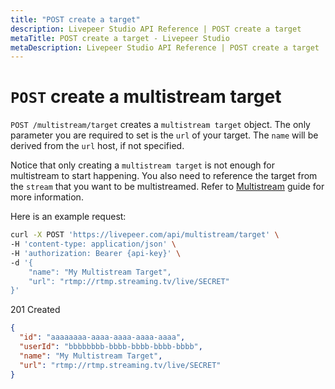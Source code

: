 ```yaml
---
title: "POST create a target"
description: Livepeer Studio API Reference | POST create a target
metaTitle: POST create a target - Livepeer Studio
metaDescription: Livepeer Studio API Reference | POST create a target
---
```


# `POST` create a multistream target

`POST /multistream/target` creates a `multistream target` object. The only
parameter you are required to set is the `url` of your target. The `name` will
be derived from the `url` host, if not specified.

Notice that only creating a `multistream target` is not enough for multistream
to start happening. You also need to reference the target from the `stream` that
you want to be multistreamed. Refer to
[Multistream](/guides/start-live-streaming/multistream) guide for more
information.

Here is an example request:

```bash
curl -X POST 'https://livepeer.com/api/multistream/target' \
-H 'content-type: application/json' \
-H 'authorization: Bearer {api-key}' \
-d '{
    "name": "My Multistream Target",
    "url": "rtmp://rtmp.streaming.tv/live/SECRET"
}'
```

201 Created

```json
{
  "id": "aaaaaaaa-aaaa-aaaa-aaaa-aaaa",
  "userId": "bbbbbbbb-bbbb-bbbb-bbbb-bbbb",
  "name": "My Multistream Target",
  "url": "rtmp://rtmp.streaming.tv/live/SECRET"
}
```
